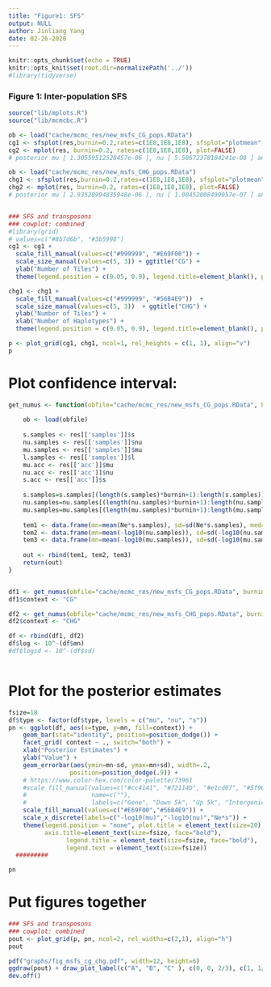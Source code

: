 ```yaml
---
title: "Figure1: SFS"
output: NULL
author: Jinliang Yang
date: 02-26-2020
---
```



```r
knitr::opts_chunk$set(echo = TRUE) 
knitr::opts_knit$set(root.dir=normalizePath('../')) 
#library(tidyverse)
```

### Figure 1: Inter-population SFS

```r
source("lib/mplots.R")
source("lib/mcmcbc.R")

ob <- load("cache/mcmc_res/new_msfs_CG_pops.RData")
cg1 <- sfsplot(res,burnin=0.2,rates=c(1E8,1E8,1E8), sfsplot="plotmean", Ne=150000, k=0:88, plot=FALSE)
cg2 <- mplot(res, burnin=0.2, rates=c(1E8,1E8,1E8), plot=FALSE)
# posterior mu [ 1.30559512528457e-06 ], nu [ 5.58672378104241e-08 ] and s [ 1.41280309789766e-05 ]

ob <- load("cache/mcmc_res/new_msfs_CHG_pops.RData")
chg1 <- sfsplot(res,burnin=0.2,rates=c(1E8,1E8,1E8), sfsplot="plotmean", Ne=150000, k=0:88, plot=FALSE)
chg2 <- mplot(res, burnin=0.2, rates=c(1E8,1E8,1E8), plot=FALSE)
# posterior mu [ 2.93528994835948e-06 ], nu [ 1.00452008499057e-07 ] and s [ 1.57231160388082e-05 ]


### SFS and transposons
### cowplot: combined
#library(grid)
# values=c("#8b7d6b", "#3b5998")
cg1 <- cg1 + 
  scale_fill_manual(values=c("#999999", "#E69F00")) + 
  scale_size_manual(values=c(5, 3)) + ggtitle("CG") +
  ylab("Number of Tiles") +
  theme(legend.position = c(0.05, 0.9), legend.title=element_blank(), plot.title = element_text(size=18)) 

chg1 <- chg1 + 
  scale_fill_manual(values=c("#999999", "#56B4E9"))  + 
  scale_size_manual(values=c(5, 3))  + ggtitle("CHG") +
  ylab("Number of Tiles") +
  xlab("Number of Haplotypes") +
  theme(legend.position = c(0.05, 0.9), legend.title=element_blank(), plot.title = element_text(size=18)) 

p <- plot_grid(cg1, chg1, ncol=1, rel_heights = c(1, 1), align="v")
p


```

# Plot confidence interval:

```r

get_numus <- function(obfile="cache/mcmc_res/new_msfs_CG_pops.RData", burnin=0.2, Ne=150000){
    
    ob <- load(obfile)
    
    s.samples <- res[['samples']]$s
    nu.samples <- res[['samples']]$nu
    mu.samples <- res[['samples']]$mu
    l.samples <- res[['samples']]$l
    mu.acc <- res[['acc']]$mu
    nu.acc <- res[['acc']]$nu
    s.acc <- res[['acc']]$s
    
    s.samples=s.samples[(length(s.samples)*burnin+1):length(s.samples)]
    nu.samples=nu.samples[(length(nu.samples)*burnin+1):length(nu.samples)]
    mu.samples=mu.samples[(length(mu.samples)*burnin+1):length(mu.samples)]
    
    tem1 <- data.frame(mn=mean(Ne*s.samples), sd=sd(Ne*s.samples), med=median(Ne*s.samples), type="s")
    tem2 <- data.frame(mn=mean(-log10(nu.samples)), sd=sd(-log10(nu.samples)), med=median(-log10(nu.samples)), type="nu")
    tem3 <- data.frame(mn=mean(-log10(mu.samples)), sd=sd(-log10(mu.samples)), med=median(-log10(mu.samples)), type="mu")
    
    out <- rbind(tem1, tem2, tem3)
    return(out)
}


df1 <- get_numus(obfile="cache/mcmc_res/new_msfs_CG_pops.RData", burnin=0.2, Ne=150000)
df1$context <- "CG"

df2 <- get_numus(obfile="cache/mcmc_res/new_msfs_CHG_pops.RData", burnin=0.2, Ne=150000)
df2$context <- "CHG"

df <- rbind(df1, df2)
df$log <- 10^-(df$mn)
#df$logsd <- 10^-(df$sd)
       
```

# Plot for the posterior estimates

```r
fsize=18
df$type <- factor(df$type, levels = c("mu", "nu", "s"))
pn <- ggplot(df, aes(x=type, y=mn, fill=context)) +
    geom_bar(stat="identity", position=position_dodge()) +
    facet_grid( context ~ ., switch="both") +
    xlab("Posterior Estimates") +
    ylab("Value") +
    geom_errorbar(aes(ymin=mn-sd, ymax=mn+sd), width=.2,
                 position=position_dodge(.9)) +
    # https://www.color-hex.com/color-palette/73961
    #scale_fill_manual(values=c("#cc4141", "#72114b", "#e1cd07", "#5f9057", "#114c63", "#d3d3d3"),
    #                  name=c(""),
    #                  labels=c("Gene", "Down 5k", "Up 5k", "Intergenic", "TE", "Rest")) +
    scale_fill_manual(values=c("#E69F00","#56B4E9")) +
    scale_x_discrete(labels=c("-log10(mu)","-log10(nu)","Ne*s")) +
    theme(legend.position = "none", plot.title = element_text(size=20), axis.text=element_text(size=10),
          axis.title=element_text(size=fsize, face="bold"),
                legend.title = element_text(size=fsize, face="bold"),
                legend.text = element_text(size=fsize))
  #########

pn

```



# Put figures together
```r
### SFS and transposons
### cowplot: combined
pout <- plot_grid(p, pn, ncol=2, rel_widths=c(2,1), align="h")
pout

pdf("graphs/fig_msfs_cg_chg.pdf", width=12, height=6)
ggdraw(pout) + draw_plot_label(c("A", "B", "C" ), c(0, 0, 2/3), c(1, 1/2, 1), size=20)
dev.off()

```